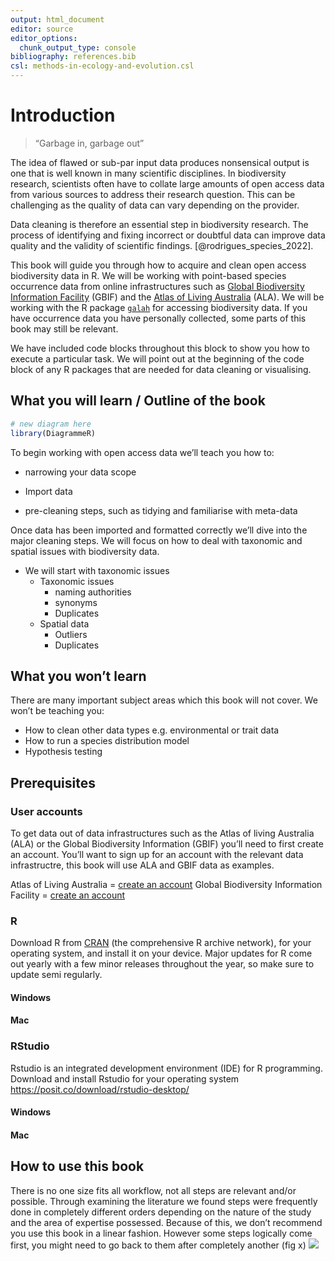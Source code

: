 ```yaml
---
output: html_document
editor: source
editor_options: 
  chunk_output_type: console
bibliography: references.bib 
csl: methods-in-ecology-and-evolution.csl
---
```


# Introduction

> "Garbage in, garbage out"

The idea of flawed or sub-par input data produces nonsensical output is one that is well known in many scientific disciplines. In biodiversity research, scientists often have to collate large amounts of open access data from various sources to address their research question. This can be challenging as the quality of data can vary depending on the provider.

Data cleaning is therefore an essential step in biodiversity research. The process of identifying and fixing incorrect or doubtful data can improve data quality and the validity of scientific findings. [@rodrigues_species_2022].

This book will guide you through how to acquire and clean open access biodiversity data in R. We will be working with point-based species occurrence data from online infrastructures such as [Global Biodiversity Information Facility](https://www.gbif.org/) (GBIF) and the [Atlas of Living Australia](https://www.ala.org.au/) (ALA). We will be working with the R package [`galah`](https://galah.ala.org.au/) for accessing biodiversity data. If you have occurrence data you have personally collected, some parts of this book may still be relevant.

We have included code blocks throughout this block to show you how to execute a particular task. We will point out at the beginning of the code block of any R packages that are needed for data cleaning or visualising.

## What you will learn / Outline of the book

```r
# new diagram here
library(DiagrammeR)

```

To begin working with open access data we'll teach you how to:

-   narrowing your data scope

-   Import data

-   pre-cleaning steps, such as tidying and familiarise with meta-data

Once data has been imported and formatted correctly we'll dive into the major cleaning steps. We will focus on how to deal with taxonomic and spatial issues with biodiversity data.

-   We will start with taxonomic issues
    -   Taxonomic issues
        -   naming authorities
        -   synonyms
        -   Duplicates
    -   Spatial data
        -   Outliers
        -   Duplicates

## What you won't learn

There are many important subject areas which this book will not cover. We won't be teaching you:

-   How to clean other data types e.g. environmental or trait data
-   How to run a species distribution model
-   Hypothesis testing

## Prerequisites

### User accounts

To get data out of data infrastructures such as the Atlas of living Australia (ALA) or the Global Biodiversity Information (GBIF) you'll need to first create an account. You'll want to sign up for an account with the relevant data infrastructre, this book will use ALA and GBIF data as examples.

Atlas of Living Australia = [create an account](https://auth.ala.org.au/userdetails/registration/createAccount) Global Biodiversity Information Facility = [create an account](https://www.gbif.org/user/profile)

### R

Download R from [CRAN](https://cloud.r-project.org/) (the comprehensive R archive network), for your operating system, and install it on your device. Major updates for R come out yearly with a few minor releases throughout the year, so make sure to update semi regularly.

#### Windows {.unnumbered}

#### Mac {.unnumbered}

### RStudio

Rstudio is an integrated development environment (IDE) for R programming. Download and install Rstudio for your operating system <https://posit.co/download/rstudio-desktop/>

#### Windows {.unnumbered}

#### Mac {.unnumbered}

## How to use this book 

There is no one size fits all workflow, not all steps are relevant and/or possible. Through examining the literature we found steps were frequently done in completely different orders depending on the nature of the study and the area of expertise possessed. Because of this, we don't recommend you use this book in a linear fashion. However some steps logically come first, you might need to go back to them after completely another (fig x) 
![](images/data.cleaning-Page-2.drawio.png)
